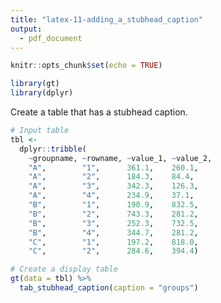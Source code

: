 ```yaml
---
title: "latex-11-adding_a_stubhead_caption"
output: 
  - pdf_document
---
```


```r
knitr::opts_chunk$set(echo = TRUE)

library(gt)
library(dplyr)
```

Create a table that has a stubhead caption.

```r
# Input table
tbl <-
  dplyr::tribble(
    ~groupname, ~rowname, ~value_1, ~value_2,
    "A",        "1",      361.1,    260.1,
    "A",        "2",      184.3,    84.4,
    "A",        "3",      342.3,    126.3,
    "A",        "4",      234.9,    37.1,
    "B",        "1",      190.9,    832.5,
    "B",        "2",      743.3,    281.2,
    "B",        "3",      252.3,    732.5,
    "B",        "4",      344.7,    281.2,
    "C",        "1",      197.2,    818.0,
    "C",        "2",      284.6,    394.4)
```


```r
# Create a display table
gt(data = tbl) %>%
  tab_stubhead_caption(caption = "groups")
```
